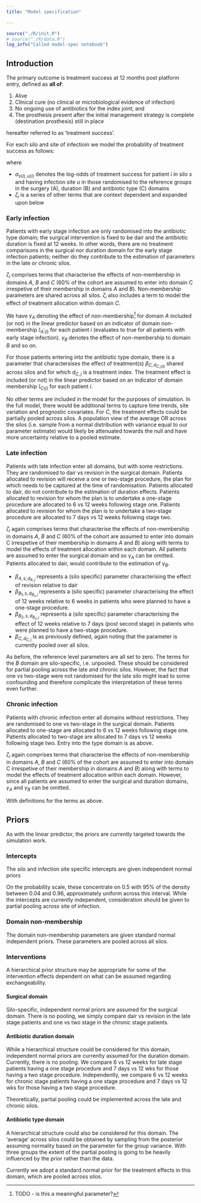 ```yaml
---
title: "Model specification"

---
```


```r
source("./R/init.R")
# source("./R/data.R")
log_info("Called model-spec notebook")
```



## Introduction

The primary outcome is treatment success at 12 months post platform entry, defined as **all of**: 

1. Alive
2. Clinical cure (no clinical or microbiological evidence of infection)
3. No ongoing use of antibiotics for the index joint; and
4. The prosthesis present after the initial management strategy is complete (destination prosthesis) still in place

hereafter referred to as 'treatment success'.

For each silo and site of infectioin we model the probability of treatment success as follows:

\begin{aligned}
\log{ \left( \frac{\pi_i}{1 - \pi_i} \right) } = \alpha_{s(i),u(i)} + \zeta_i
\end{aligned}

where 

+ $\alpha_{s(i),u(i)}$ denotes the log-odds of treatment success for patient $i$ in silo $s$ and having infection site $u$ in those randomised to the reference groups in the surgery (A), duration (B) and antibiotic type (C) domains
+ $\zeta_i$ is a series of other terms that are context dependent and expanded upon below

### Early infection

Patients with early stage infection are only randomised into the antibiotic type domain; the surgical intervention is fixed to be dair and the antibiotic duration is fixed at 12 weeks.
In other words, there are no treatment comparisons in the surgical nor duration domain for the early stage infection patients; neither do they contribute to the estimation of parameters in the late or chronic silos.

$\zeta_i$ comprises terms that characterise the effects of non-membership in domains $A$, $B$ and $C$ (60% of the cohort are assumed to enter into domain C irrespetive of their membership in domains $A$ and $B$).
Non-membership parameters are shared across all silos.
$\zeta_i$ also includes a term to model the effect of treatment allocation within domain $C$.

We have $\gamma_{A}$ denoting the effect of non-membership^[TODO - is this a meaningful parameter?] for domain $A$ included (or not) in the linear predictor based on an indicator of domain non-membership $\mathbb{I}_{A^\prime(i)}$ for each patient $i$ (evaluates to true for all patients with early stage infection).
$\gamma_{B}$ denotes the effect of non-membership to domain $B$ and so on.

For those patients entering into the antibiotic type domain, there is a parameter that charactersises the effect of treatment(s) $\beta_{C,d_{C,j(i)}}$ shared across silos and for which $d_{C,j}$ is a treatment index.
The treatment effect is included (or not) in the linear predictor based on an indicator of domain membership $\mathbb{I}_{C(i)}$ for each patient $i$.

\begin{aligned}
\zeta_i = \gamma_{A} \mathbb{I}_{A^\prime(i)} + \gamma_{B} \mathbb{I}_{B^\prime(i)} + \gamma_{C} \mathbb{I}_{C^\prime(i)} + \beta_{C,d_{C,j(i)}} \mathbb{I}_{C(i)}
\end{aligned}
 
No other terms are included in the model for the purposes of simulation.
In the full model, there would be additional terms to capture time trends, site variation and prognostic covariates.
For $C$, the treatment effects could be partially pooled across silos.
A population view of the average OR across the silos (i.e. sample from a normal distribution with variance equal to our parameter estimate) would likely be attenuated towards the null and have more uncertainty relative to a pooled estimate.

### Late infection

Patients with late infection enter all domains, but with some restrictions.
They are randomised to dair vs revision in the surgical domain. 
Patients allocated to revision will receive a one or two-stage procedure, the plan for which needs to be captured at the time of randomisation.
Patients allocated to dair, do not contribute to the estimation of duration effects.
Patients allocated to revision for whom the plan is to undertake a one-stage procedure are allocated to 6 vs 12 weeks following stage one.
Patients allocated to revision for whom the plan is to undertake a two-stage procedure are allocated to 7 days vs 12 weeks following stage two.

$\zeta_i$ again comprises terms that characterise the effects of non-membership in domains $A$, $B$ and $C$ (60% of the cohort are assumed to enter into domain C irrespetive of their membership in domains $A$ and $B$) along with terms to model the effects of treatment allocation within each domain.
All patients are assumed to enter the surgical domain and so $\gamma_{A}$ can be omitted.
Patients allocated to dair, would contribute to the estimation of $\gamma_{B}$.

\begin{aligned}
\zeta_i &= \gamma_{B} \mathbb{I}_{B^\prime(i)} + \gamma_{C} \mathbb{I}_{C^\prime(i)} + \beta_{A,s(i),d_{A,j(i)}}\mathbb{I}_{A(i)} + \\
&\qquad  \beta_{B_{1},s(i),d_{B_1,j(i)}}\mathbb{I}_{one-stage(i)}  +  \beta_{B_{2},s(i),d_{B_2,j(i)}}\mathbb{I}_{two-stage(i)} +  \beta_{C,d_{C,j(i)}}\mathbb{I}_{C(i)}
\end{aligned}

+ $\beta_{A,s,d_{A,j}}$ represents a (silo specific) parameter characterising the effect of revision relative to dair 
+ $\beta_{B_{1},s,d_{B_1,j}}$ represents a (silo specific) parameter characterising the effect of 12 weeks relative to 6 weeks in patients who were planned to have a one-stage procedure.
+ $\beta_{B_{2},s,d_{B_2,j}}$ represents a (silo specific) parameter characterising the effect of 12 weeks relative to 7 days (post second stage) in patients who were planned to have a two-stage procedure.
+ $\beta_{C,d_{C,j}}$ is as previously defined, again noting that the parameter is currently pooled over all silos.

As before, the reference level parameters are all set to zero.
The terms for the $B$ domain are silo-specific, i.e. unpooled.
These should be considered for partial pooling across the late and chronic silos.
However, the fact that one vs two-stage were not randomised for the late silo might lead to some confounding and therefore complicate the interpretation of these terms even further.

### Chronic infection

Patients with chronic infection enter all domains without restrictions.
They are randomised to one vs two-stage in the surgical domain. 
Patients allocated to one-stage are allocated to 6 vs 12 weeks following stage one.
Patients allocated to two-stage are allocated to 7 days vs 12 weeks following stage two.
Entry into the type domain is as above.

$\zeta_i$ again comprises terms that characterise the effects of non-membership in domains $A$, $B$ and $C$ (60% of the cohort are assumed to enter into domain C irrespetive of their membership in domains $A$ and $B$) along with terms to model the effects of treatment allocation within each domain.
However, since all patients are assumed to enter the surgical and duration domains, $\gamma_{A}$ and $\gamma_{B}$ can be omitted.

\begin{aligned}
\zeta_i &= \gamma_{C} \mathbb{I}_{C^\prime(i)} + \beta_{A,s(i),d_{A,j(i)}}\mathbb{I}_{A(i)} + \\
&\qquad  \beta_{B_{1},s(i),d_{B_1,j(i)}}\mathbb{I}_{one-stage(i)}  +  \beta_{B_{2},s(i),d_{B_2,j(i)}}\mathbb{I}_{two-stage(i)} +  \beta_{C,d_{C,j(i)}}\mathbb{I}_{C(i)}
\end{aligned}

With definitions for the terms as above.

## Priors

As with the linear predictor, the priors are currently targeted towards the simulation work.

### Intercepts

The silo and infection site specific intercepts are given independent normal priors

\begin{aligned}
\alpha_{s(i),u(i)} \sim \mathcal{N}(0, 1.5^2)
\end{aligned}

On the probability scale, these concentrate on 0.5 with 95% of the density between 0.04 and 0.96, approximately uniform across this interval.
While the intercepts are currently independent, consideration should be given to partial pooling across site of infection.

### Domain non-membership

The domain non-membership parameters are given standard normal independent priors.
These parameters are pooled across all silos.

\begin{aligned}
\gamma_\mathcal{D} \sim \mathcal{N}(0, 1)
\end{aligned}

### Interventions

A hierarchical prior structure may be appropriate for some of the intervention effects dependent on what can be assumed regarding exchangeability.

#### Surgical domain

Silo-specific, independent normal priors are assumed for the surgical domain.
There is no pooling, we simply compare dair vs revision in the late stage patients and one vs two stage in the chronic stage patients.

\begin{aligned}
\beta_{A,s,d_{A,j}} \sim \mathcal{N}(0, 1)
\end{aligned}

#### Antibiotic duration domain

While a hierarchical structure could be considered for this domain, independent normal priors are currenlty assumed for the duration domain.
Currently, there is no pooling.
We compare 6 vs 12 weeks for late stage patients having a one stage procedure and 7 days vs 12 wks for those having a two stage procedure.
Independently, we compare 6 vs 12 weeks for chronic stage patients having a one stage procedure and 7 days vs 12 wks for those having a two stage procedure.

\begin{aligned}
\beta_{B_k,s,d_{B,j}} \sim \mathcal{N}(0, 1)
\end{aligned}

Theoretically, partial pooling could be implemented across the late and chronic silos.

#### Antibiotic type domain

A hierarchical structure could also be considered for this domain.
The 'average' across silos could be obtained by sampling from the posterior assuming normality based on the parameter for the group variance.
With three groups the extent of the partial pooling is going to be heavily influenced by the prior rather than the data.

Currently we adopt a standard normal prior for the treatment effects in this domain, which are pooled across silos.

\begin{aligned}
\beta_{C,d_{C,j}} \sim \mathcal{N}(0, 1)
\end{aligned}




